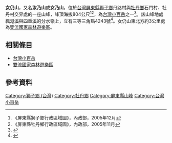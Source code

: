 {{Infobox Mountain
| 名稱 =女仍山
| 照片 = 
| 照片說明 = 
| 海拔 = {{convert|804|m|ft|0}}
| 位置 = {{TWN}}[[屏東縣|屏東縣]][[獅子鄉_(臺灣)|獅子鄉]]與[[牡丹鄉|牡丹鄉]]
| 山脈 =[[中央山脈|中央山脈]]
| 相對高度 =
| listing = [[小百岳|小百岳]]
| 座標 ={{coord|22|11|43.5|N|120|47|5.9|E|type:mountain_region:TW|display=inline,title}}
| 地形圖 =
| 類別 =
| 年齡 =
| 最近噴發 =
| 首次登頂 =
| 最容易的攀登路線 =
| pushpin_map = Taiwan
| pushpin_map_caption = 女仍山的位置
| latd=22 |latm=11 |lats=43.5 |latNS=N
| longd=120 |longm=47 |longs=5.9 |longEW=E
}}
'''女仍山'''，又名'''汝乃山'''或'''女乃山'''，位於[[台灣|台灣]][[屏東縣|屏東縣]][[獅子鄉_(臺灣)|獅子鄉]]丹路村與[[牡丹鄉|牡丹鄉]]石門村、牡丹村交界處的一座山峰，峰頂海拔804公尺<ref>《屏東縣獅子鄉行政區域圖》，內政部，2005年12月</ref><ref>《屏東縣牡丹鄉行政區域圖》，內政部，2005年11月</ref>，為[[台灣小百岳|台灣小百岳]]之一<ref>{{Cite web |url=http://alpineclub.machinerytoday.com/tier/front/bin/ptlist.phtml?Category=100106550 |title=《台灣小百岳》，中華民國健行登山會官方網站 |access-date=2012-03-25 |archive-date=2012-04-18 |archive-url=https://web.archive.org/web/20120418133914/http://alpineclub.machinerytoday.com/tier/front/bin/ptlist.phtml?Category=100106550 |dead-url=yes }}</ref>。該山峰地處[[楓港溪|楓港溪]]與[[四重溪|四重溪]]的分水嶺上，立有三等三角點4243號<ref>{{Cite web |url=http://www.mobile01.com/waypointdetail.php?id=6578 |title=《獅子：小百岳～女仍山》，Mobile01部落格 |access-date=2012-03-25 |archive-date=2016-03-05 |archive-url=https://web.archive.org/web/20160305031535/http://www.mobile01.com/waypointdetail.php?id=6578 |dead-url=no }}</ref>。女仍山東北方約3公里處為[[雙流國家森林遊樂區|雙流國家森林遊樂區]]。

==相關條目==
*[[台灣小百岳|台灣小百岳]]
*[[雙流國家森林遊樂區|雙流國家森林遊樂區]]

==參考資料==
<div class="references-small">
<references />
</div>

[[Category:獅子鄉_(台灣)|Category:獅子鄉 (台灣)]]
[[Category:牡丹鄉|Category:牡丹鄉]]
[[Category:屏東縣山峰|Category:屏東縣山峰]]
[[Category:台灣小百岳|Category:台灣小百岳]]